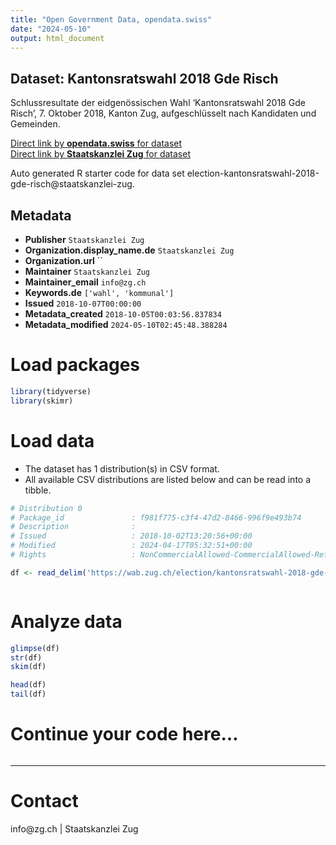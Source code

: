 ```yaml
---
title: "Open Government Data, opendata.swiss"
date: "2024-05-10"
output: html_document
---
```


## Dataset: Kantonsratswahl 2018 Gde Risch

Schlussresultate der eidgenössischen Wahl 'Kantonsratswahl 2018 Gde Risch', 7. Oktober 2018, Kanton Zug, aufgeschlüsselt nach Kandidaten und Gemeinden.

[Direct link by **opendata.swiss** for dataset](https://opendata.swiss/de/dataset/kantonsratswahl-2018-gde-risch)<br>
[Direct link by **Staatskanzlei Zug** for dataset](https://wab.zug.ch/election/kantonsratswahl-2018-gde-risch/data)

Auto generated R starter code for data set election-kantonsratswahl-2018-gde-risch@staatskanzlei-zug.

## Metadata

- **Publisher** `Staatskanzlei Zug`
- **Organization.display_name.de** `Staatskanzlei Zug`
- **Organization.url** ``
- **Maintainer** `Staatskanzlei Zug`
- **Maintainer_email** `info@zg.ch`
- **Keywords.de** `['wahl', 'kommunal']`
- **Issued** `2018-10-07T00:00:00`
- **Metadata_created** `2018-10-05T00:03:56.837834`
- **Metadata_modified** `2024-05-10T02:45:48.388284`


# Load packages

```r

library(tidyverse)
library(skimr)

```

# Load data

-   The dataset has 1 distribution(s) in CSV format.
-   All available CSV distributions are listed below and can be read into a tibble.

```r

# Distribution 0
# Package_id               : f981f775-c3f4-47d2-8466-996f9e493b74
# Description              : 
# Issued                   : 2018-10-02T13:20:56+00:00
# Modified                 : 2024-04-17T05:32:51+00:00
# Rights                   : NonCommercialAllowed-CommercialAllowed-ReferenceRequired

df <- read_delim('https://wab.zug.ch/election/kantonsratswahl-2018-gde-risch/data-csv')



```

# Analyze data

```r

glimpse(df)
str(df)
skim(df)

head(df)
tail(df)

```

# Continue your code here...

```r

```

------------------------------------------------------------------------

# Contact

info@zg.ch | Staatskanzlei Zug
